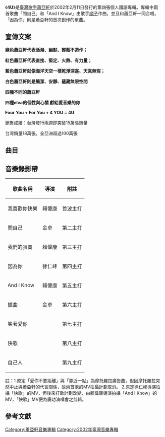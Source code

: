 {{unreferenced|time=2012-12-10T16:43:42+00:00}}
{{about|蕭亞軒個人專輯|[[太極樂隊|太極樂隊]]第九張粵語大碟|4U (太極專輯)}}
{{Infobox album <!-- See Wikipedia:WikiProject_Albums -->
| name       = 4U
| type       = album
| artist     = [[蕭亞軒|蕭亞軒]]
| cover      = Elva_4u.jpg
<!-- 未知參數 | background = orange -->
| released   = 2002年2月11日
| recorded   = 
| genre      = [[流行音樂|流行]]
| length     = 
| label      = [[維京音樂_(港台)|維京音樂]]
| producer   = 見[[#曲目|曲目列表]]
| prev_title = [[Elva_First|Elva First]]
| prev_year  = 2001
| next_title = [[愛的主打歌·吻|愛的主打歌·吻]]
| next_year  = 2002
}}
《'''4U'''》是[[臺灣|臺灣]][[歌手|歌手]][[蕭亞軒|蕭亞軒]]於2002年2月11日發行的第四張個人國語專輯。專輯中兩首歌曲「問自己」和「And I Know」由歌手[[順子|順子]]作曲，並且和蕭亞軒一同合唱。「因為你」則是蕭亞軒的首次創作的單曲。

== 宣傳文案 ==

'''綠色蕭亞軒代表活潑、幽默、輕鬆不造作；'''

'''紅色蕭亞軒代表直接、堅定、火熱、有力量；'''

'''藍色蕭亞軒就像海洋天空一樣乾淨深遂、天真無瑕；'''

'''白色蕭亞軒則是簡潔、安靜、蘊藏無限空間'''

'''四種不同的蕭亞軒'''

'''四種elva的個性與心情 獻給愛音樂的你'''

'''Four You + For You + 4 YOU = 4U'''


銷售成績：台灣發行兩週即突破15萬張銷量

台灣銷量18萬張，全亞洲超過100萬張

== 曲目 ==
{{Tracklist
| collapsed    = 
| headline     = 
| font_size    = 
| total_length = 48:16

| all_writing  = 
| all_music    = 
| all_lyrics   = 
| all_arranger = 
| all_producer = 
| all_except   = 

| extra_column = 

| title1       = 愛你不要距離
| note1        = 
| longnote1    = 
| music1       = David Lindsey
| lyrics1      = [[姚謙|姚謙]]
| arranger1    = {{link-yue|Martin Tang|鄧志明}}
| producer1    = [[陳子鴻|陳子鴻]]
| extra1       = 
| length1      = 3:34

| title2       = 問自己
| note2        = 
| longnote2    = [[台灣|台灣]]第二波主打歌<br>順子2003年發表翻唱版本
| music2       = [[順子|順子]]
| lyrics2      = 姚謙
| arranger2    = [[吳慶隆|吳慶隆]]
| producer2    = 陳子鴻
| extra2       = 
| length2      = 4:30

| title3       = 我喜歡你快樂
| note3        = 
| longnote3    = 台灣第一波主打歌
| music3       = [[陳偉_(音樂人)|陳偉]]
| lyrics3      = 姚謙
| arranger3    = 陳偉<br>呂紹淳
| producer3    = 陳偉
| extra3       = 
| length3      = 3:54

| title4       = 快歌
| note4        = 
| longnote4    = 台灣第八波主打歌
| music4       = Nick Manic<br>Niglo
| lyrics4      = [[林夕|林夕]]
| arranger4    = [[劉志遠_(香港音樂人)|劉志遠]]
| producer4    = {{link-yue|Jim Lee李振權|李振權 (音樂人)}}
| extra4       = 
| length4      = 3:18

| title5       = 靠近一點
| note5        = 
| longnote5    = 
| music5       = {{link-yue|Jae Chong|鄭在允}}
| lyrics5      = 小蛙（黃淑雅）
| arranger5    = Jae Chong
| producer5    = Jae Chong
| extra5       = 
| length5      = 3:37

| title6       = 自己人
| note6        = 
| longnote6    = 台灣第九波主打歌
| music6       = [[林一峰|林一峰]]
| lyrics6      = 林夕
| arranger6    = 劉志遠
| producer6    = Jim Lee李振權
| extra6       = 
| length6      = 4:01

| title7       = 我們的寂寞
| note7        = 
| longnote7    = 台灣第三波主打歌
| music7       = 陳偉
| lyrics7      = 姚謙
| arranger7    = 陳偉<br>呂紹淳
| producer7    = 陳偉
| extra7       = 
| length7      = 4:23

| title8       = 笑著愛你
| note8        = 
| longnote8    = 台灣第七波主打歌
| music8       = Ty Lacy<br>Robert Palmer<br>Dennis Matkorsky
| lyrics8      = 林夕
| arranger8    = 劉志遠
| producer8    = Jim Lee李振權
| extra8       = 
| length8      = 4:25

| title9       = 因為你
| note9        = 
| longnote9    = 台灣第四波主打歌<br>潘婷洗髮精2002年度廣告主題曲
| music9       = [[蕭亞軒|蕭亞軒]]
| lyrics9      = 蕭亞軒
| arranger9    = Jae Chong
| producer9    = Jae Chong
| extra9       = 
| length9      = 4:15

| title10      = 插曲
| note10       = 
| longnote10   = 台灣第六波主打歌
| music10      = [[曹登昌|曹登昌]]<br>[[依拜維吉|黃慧文]]
| lyrics10     = 姚謙
| arranger10   = 吳慶隆
| producer10   = 陳子鴻
| extra10      = 
| length10     = 4:46

| title11      = And I Know
| note11       = Remix）（順子合唱
| longnote11   = 台灣第五波主打歌<br>原版收錄在順子《Dear Shunza》專輯
| music11      = 順子
| lyrics11     = 胡如虹
| arranger11   = Jae Chong
| producer11   = Jae Chong
| extra11      = 
| length11     = 3:39
}}

== 音樂錄影帶 ==
{| class="wikitable"
!歌曲名稱
!導演
!附註
|-
|我喜歡你快樂
|賴偉康
|首波主打
|-
|問自己
|金卓
|第二主打
|-
|我們的寂寞
|賴偉康
|第三主打
|-
|因為你
|徐仁峰
|第四主打
|-
|And I Know
|賴偉康
|第五主打
|-
|插曲
|金卓
|第六主打
|-
|笑著愛你
|
|第七主打
|-
|快歌
|
|第八主打
|-
|自己人
|
|第九主打
|}
註：1.原定「愛你不要距離」與「靠近一點」為摩托羅拉廣告曲，但因摩托羅拉突然中止與蕭亞軒的代言關係，故兩首歌的MV拍攝計劃取消。
2.原定徐仁峰導演拍攝「快歌」的MV，但後來打歌計劃改變，由賴偉康導演拍攝「And I Know」的MV，「快歌」MV便為慶功演唱會之剪輯。

== 參考文獻 ==

{{Clear}}
{{Elva}}

[[Category:蕭亞軒音樂專輯|Category:蕭亞軒音樂專輯]]
[[Category:2002年臺灣音樂專輯|Category:2002年臺灣音樂專輯]]